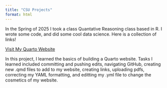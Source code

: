 ```yaml
---
title: "CSU Projects"
format: html
---
```


In the Spring of 2025 I took a class Quantative Reasoning class based in R. I wrote some code, and did some cool data science. Here is a collection of links!




<a href="https://noahgoodhart00.github.io/MyWebsite/" class="btn btn-primary">Visit My Quarto Website</a>

In this project, I learned the basics of building a Quarto website. Tasks I learned included committing and pushing edits, navigating GitHub, creating new .qmd files to add to my website, creating links, uploading pdfs, correcting my YAML formatting, and editting my .yml file to change the cosmetics of my website.